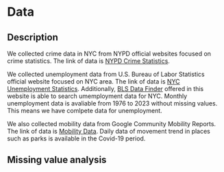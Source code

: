 # Data

## Description

We collected crime data in NYC from NYPD official websites focused on crime statistics. The link of data is [NYPD Crime Statistics](https://www.nyc.gov/site/nypd/stats/crime-statistics/park-crime-stats.page).

We collected unemployment data from U.S. Bureau of Labor Statistics official website focused on NYC area. The link of data is [NYC Unemployment Statistics](https://data.bls.gov/cgi-bin/surveymost). Additionally, [BLS Data Finder](https://beta.bls.gov/dataQuery/search) offered in this website is able to search umemployment data for NYC. Monthly unemployment data is avaliable from 1976 to 2023 without missing values. This means we have comlpete data for unemployment.

We also collected mobility data from Google Community Mobility Reports. The link of data is [Mobility Data](https://www.google.com/covid19/mobility/). Daily data of movement trend in places such as parks is available in the Covid-19 period.

## Missing value analysis
